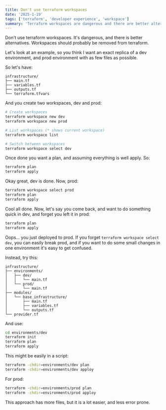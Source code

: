 ```yaml
---
title: Don't use terraform workspaces
date: '2025-1-19'
tags: ['terraform', 'developer experience', 'workspace']
summary: 'Terraform workspaces are dangerous and there are better alternatives'
---
```


Don't use terraform workspaces. It's dangerous, and there is better alternatives. Workspaces should probably be removed from terraform.

Let's look at an example, so you think I want an exact replica of a dev environment, and prod environment with as few files as possible.

So let's have:

```
infrastructure/
├── main.tf
├── variables.tf
├── outputs.tf
└── terraform.tfvars
```

And you create two workspaces, dev and prod:

```sh
# Create workspaces
terraform workspace new dev
terraform workspace new prod

# List workspaces (* shows current workspace)
terraform workspace list

# Switch between workspaces
terraform workspace select dev
```

Once done you want a plan, and assuming everything is well apply. So:

```sh
terraform plan
terraform apply
```

Okay great, dev is done. Now, prod:

```sh
terraform workspace select prod
terraform plan
terraform apply
```

Cool all done. Now, let's say you come back, and want to do something quick in dev, and forget you left it in prod:

```sh
terraform plan
terraform apply
```

Oops... you just deployed to prod. If you forget `terraform workspace select dev`, you can easily break prod, and if you want to do some small changes in one environment it's easy to get confused.

Instead, try this:

```
infrastructure/
├── environments/
│   ├── dev/
│   │   └── main.tf
│   └── prod/
│       └── main.tf
├── modules/
│   └── base_infrastructure/
│       ├── main.tf
│       ├── variables.tf
│       └── outputs.tf
└── provider.tf
```

And use:

```sh
cd environments/dev
terraform init
terraform plan
terraform apply
```

This might be easily in a script:

```sh
terraform -chdir=environments/dev plan
terraform -chdir=environments/dev apploy
```

For prod:

```sh
terraform -chdir=environments/prod plan
terraform -chdir=environments/prod apploy
```

This approach has more files, but it is a lot easier, and less error prone.
